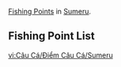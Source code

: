 {{Tabs|subpages=0
|tab1     = Fishing/Fishing Point/Mondstadt
|tab1name = Mondstadt
|tab2     = Fishing/Fishing Point/Liyue
|tab2name = Liyue
|tab3     = Fishing/Fishing Point/Inazuma
|tab3name = Inazuma
|tab4     = Fishing/Fishing Point/Sumeru
|tab4name = Sumeru
|tab5     = Fishing/Fishing Point/Fontaine
|tab5name = Fontaine
|tab6     = Fishing/Fishing Point/Natlan
|tab6name = Natlan
}}
[[Fishing Point]]s in [[Sumeru]].

==Fishing Point List==
{{Fishing Points by Category Table
|Sumeru Fishing Points
|full=1
}}

[[vi:Câu Cá/Điểm Câu Cá/Sumeru]]